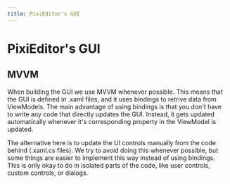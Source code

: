 ```yaml
---
title: PixiEditor's GUI
---
```


# PixiEditor's GUI

## MVVM

When building the GUI we use MVVM whenever possible. This means that the GUI is defined in .xaml files, and it uses bindings to retrive data from ViewModels.
The main advantage of using bindings is that you don't have to write any code that directly updates the GUI. 
Instead, it gets updated automatically whenever it's corresponding property in the ViewModel is updated.

The alternative here is to update the UI controls manually from the code behind (.xaml.cs files). 
We try to avoid doing this whenever possible, but some things are easier to implement this way instead of using bindings.
This is only okay to do in isolated parts of the code, like user controls, custom controls, or dialogs.